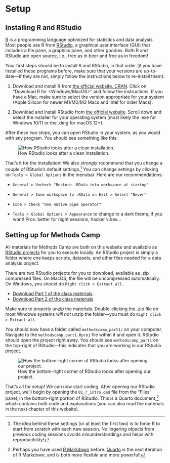 # Setup {.unnumbered}

## Installing R and RStudio

[R](https://cran.r-project.org/) is a programming language optimized for statistics and data analysis. Most people use R from [RStudio](https://rstudio.com/), a graphical user interface (GUI) that includes a file pane, a graphics pane, and other goodies. Both R and RStudio are open source, i.e., free as in beer and free as in freedom!

Your first steps should be to install R and RStudio, in that order (if you have installed these programs before, make sure that your versions are up-to-date---if they are not, simply follow the instructions below to re-install them):

1. Download and install R from [the official website, CRAN](https://cran.r-project.org/). Click on "Download R for \<Windows/MacOS\>" and follow the instructions. If you have a Mac, make sure to select the version appropriate for your system (Apple Silicon for newer M1/M2/M3 Macs and Intel for older Macs).

2. Download and install RStudio from [the official website](https://posit.co/download/rstudio-desktop/). Scroll down and select the installer for your operating system (most likely the .exe for Windows 10/11 or the .dmg for  macOS 12+).

After these two steps, you can open RStudio in your system, as you would with any program. You should see something like this:

![How RStudio looks after a clean installation.](images/rstudio_first.png){#fig-rstudio-first}

That's it for the installation! We also *strongly* recommend that you change a couple of RStudio's default settings.[^settings] You can change settings by clicking on `Tools > Global Options` in the menubar. Here are our recommendations:

- `General > Uncheck "Restore .RData into workspace at startup"`

- `General > Save workspace to .RData on Exit > Select "Never"`

- `Code > Check "Use native pipe operator"` 

- `Tools > Global Options > Appearance` to change to a dark theme, if you want! Pros: better for night sessions, hacker vibes...

[^settings]: The idea behind these settings (or at least the first two) is to force R to start from scratch with each new session. No lingering objects from previous coding sessions avoids misunderstandings and helps with reproducibility!

## Setting up for Methods Camp

All materials for Methods Camp are both on this website and available as [RStudio projects](https://support.posit.co/hc/en-us/articles/200526207-Using-RStudio-Projects) for you to execute locally. An RStudio project is simply a folder where one keeps scripts, datasets, and other files needed for a data analysis project. 

There are two RStudio projects for you to download, available as .zip compressed files. On MacOS, the file will be uncompressed automatically. On Windows, you should do `Right click > Extract all`. 

- [Download Part 1 of the class materials](materials/methodscamp_part1.zip).
- [Download Part 2 of the class materials](materials/methodscamp_part2.zip)

::: {.callout-warning}
Make sure to properly unzip the materials. Double-clicking the .zip file on most Windows systems *will not* unzip the folder---you must do `Right click > Extract all`. 
:::

You should now have a folder called `methodscamp_part1/` on your computer. Navigate to the `methodscamp_part1.Rproj` file within it and open it. RStudio should open the project right away. You should see `methodscamp_part1` on the top-right of RStudio---this indicates that you are working in our RStudio project.

![How the bottom-right corner of RStudio looks after opening our project.](images/rstudio_project.png){#fig-rstudio-project}

That's all for setup! We can now start coding. After opening our RStudio project, we'll begin by opening the `01_r_intro.qmd` file from the "Files" panel, in the bottom-right portion of RStudio. This is a Quarto document,[^rmarkdown] which contains both code and explanations (you can also read the materials in the next chapter of this website). 

[^rmarkdown]: Perhaps you have used [R Markdown](https://rmarkdown.rstudio.com/) before. [Quarto](https://quarto.org/) is the next iteration of R Markdown, and is both more flexible and more powerful!
